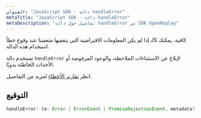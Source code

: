 ```yaml
---
العنوان: "JavaScript SDK - دالة handleError"
metaTitle: "JavaScript SDK - دالة handleError"
metaDescription: "تفاصيل حول دالة handleError من SDK OpenReplay"
---
```


إذا لم يكن المعلومات الافتراضية التي يتعقبها متعقبنا عند وقوع خطأ JS كافية، يمكنك استخدام هذه الدالة.

تستخدم دالة `handleError` لإبلاغ عن الاستثناءات الملاحظة، والوعود المرفوضة أو الأحداث الخاطئة يدويًا.

انظر [تقارير الأخطاء](/installation/error-reporting#manuallyloggingexceptions) لمزيد من التفاصيل.

## التوقيع

```js 
handleError: (e: Error | ErrorEvent | PromiseRejectionEvent, metadata?: Record<string, any>) => void
```

